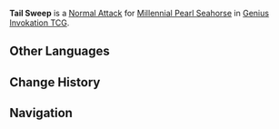 {{Genius Invokation TCG Skill Infobox
|image      = Tail Sweep Character Card Skill.png
|type       = Normal Attack
|character  = Millennial Pearl Seahorse
|element    = Electro
|matching   = 1
|unaligned  = 2
|energy     = 
|effect     = Deals 2 {{Color|Physical DMG}}.
|order      = 1
}}
'''Tail Sweep''' is a [[Character Card Normal Attack|Normal Attack]] for [[Millennial Pearl Seahorse (Character Card)|Millennial Pearl Seahorse]] in [[Genius Invokation TCG]].

==Other Languages==
{{Other Languages
|en      = Tail Sweep
|zhs     = 旋尾扇击
|zhs_rm  = 
|zht     = 旋尾扇擊
|zht_rm  = 
|zh_tl   = 
|ja      = 尻尾回転攻撃
|ja_rm   = Shippo Kaiten Kougeki
|ja_tl   = Tail Spin Attack
|ko      = 꼬리 부채질
|ko_rm   = 
|ko_tl   = 
|es      = Coletazo impetuoso
|es_tl   = Impetuous Tail Strike
|fr      = Balayage de queue
|fr_tl   = Tail Sweep
|ru      = Круговой удар хвостом
|ru_tl   = Tail {{w|Round Kick}}
|th      = Tail Sweep
|vi      = Quét Đuôi
|vi_tl   = 
|de      = Schwanzfeger
|de_tl   = Tail Sweeper
|id      = Tail Sweep
|pt      = Golpe de Cauda
|pt_tl   = 
|tr      = Kuyruk Savurma
|tr_tl   = 
|it      = Colpo di coda
|it_tl   = 
}}

==Change History==
{{Change History|4.4}}

==Navigation==
{{Genius Invokation TCG Skill Navbox|Millennial Pearl Seahorse}}
